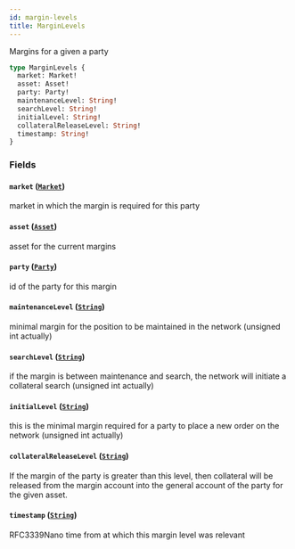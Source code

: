 ```yaml
---
id: margin-levels
title: MarginLevels
---
```



Margins for a given a party

```graphql
type MarginLevels {
  market: Market!
  asset: Asset!
  party: Party!
  maintenanceLevel: String!
  searchLevel: String!
  initialLevel: String!
  collateralReleaseLevel: String!
  timestamp: String!
}
```


### Fields

#### `market` ([`Market`](/docs/testnet/graphql/objects/market))

market in which the margin is required for this party


#### `asset` ([`Asset`](/docs/testnet/graphql/objects/asset))

asset for the current margins


#### `party` ([`Party`](/docs/testnet/graphql/objects/party))

id of the party for this margin


#### `maintenanceLevel` ([`String`](/docs/testnet/graphql/scalars/string))

minimal margin for the position to be maintained in the network (unsigned int actually)


#### `searchLevel` ([`String`](/docs/testnet/graphql/scalars/string))

if the margin is between maintenance and search, the network will initiate a collateral search (unsigned int actually)


#### `initialLevel` ([`String`](/docs/testnet/graphql/scalars/string))

this is the minimal margin required for a party to place a new order on the network (unsigned int actually)


#### `collateralReleaseLevel` ([`String`](/docs/testnet/graphql/scalars/string))

If the margin of the party is greater than this level, then collateral will be released from the margin account into
the general account of the party for the given asset.


#### `timestamp` ([`String`](/docs/testnet/graphql/scalars/string))

RFC3339Nano time from at which this margin level was relevant




